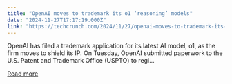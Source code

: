 ```yaml
---
title: "OpenAI moves to trademark its o1 ‘reasoning’ models"
date: "2024-11-27T17:17:19.000Z"
link: "https://techcrunch.com/2024/11/27/openai-moves-to-trademark-its-reasoning-models/"
---
```


OpenAI has filed a trademark application for its latest AI model, o1, as the firm moves to shield its IP. On Tuesday, OpenAI submitted paperwork to the U.S. Patent and Trademark Office (USPTO) to regi...

[Read more](https://techcrunch.com/2024/11/27/openai-moves-to-trademark-its-reasoning-models/)
